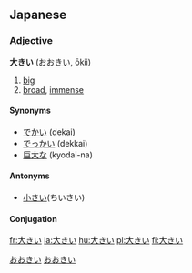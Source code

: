 ==Japanese==
{{ja-kanjitab|大}} 
===Adjective===
'''大きい''' ([[おおきい]], [[ōkii]])
# [[big]]
# [[broad]], [[immense]]

====Synonyms====
* [[でかい]] (dekai)
* [[でっかい]] (dekkai)
* [[巨大]]な (kyodai-na)

====Antonyms====
* [[小さい]](ちいさい)

====Conjugation====
{{ja-i|大き|おおき|ōki}}

[[Category:Japanese language|おおきい]]
[[Category:Japanese い-i adjectives|おおきい]]

[[fr:大きい]]
[[la:大きい]]
[[hu:大きい]]
[[pl:大きい]]
[[fi:大きい]]